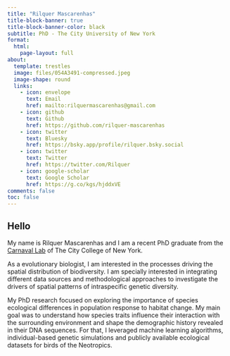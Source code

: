 ```yaml
---
title: "Rilquer Mascarenhas"
title-block-banner: true
title-block-banner-color: black
subtitle: PhD - The City University of New York
format:
  html:
    page-layout: full
about:
  template: trestles
  image: files/054A3491-compressed.jpeg
  image-shape: round
  links:
    - icon: envelope
      text: Email
      href: mailto:rilquermascarenhas@gmail.com
    - icon: github
      text: Github
      href: https://github.com/rilquer-mascarenhas
    - icon: twitter
      text: Bluesky
      href: https://bsky.app/profile/rilquer.bsky.social
    - icon: twitter
      text: Twitter
      href: https://twitter.com/Rilquer
    - icon: google-scholar
      text: Google Scholar
      href: https://g.co/kgs/hjddxVE
comments: false
toc: false
---
```


## Hello

My name is Rilquer Mascarenhas and I am a recent PhD graduate from the [Carnaval Lab](https://www.carnavallab.org) of The City College of New York.

As a evolutionary biologist, I am interested in the processes driving the spatial distribution of biodiversity. I am specially interested in integrating different data sources and methodological approaches to investigate the drivers of spatial patterns of intraspecific genetic diversity.

My PhD research focused on exploring the importance of species ecological differences in population response to habitat change. My main goal was to understand how species traits influence their interaction with the surrounding environment and shape the demographic history revealed in their DNA sequences. For that, I leveraged machine learning algorithms, individual-based genetic simulations and publicly available ecological datasets for birds of the Neotropics.